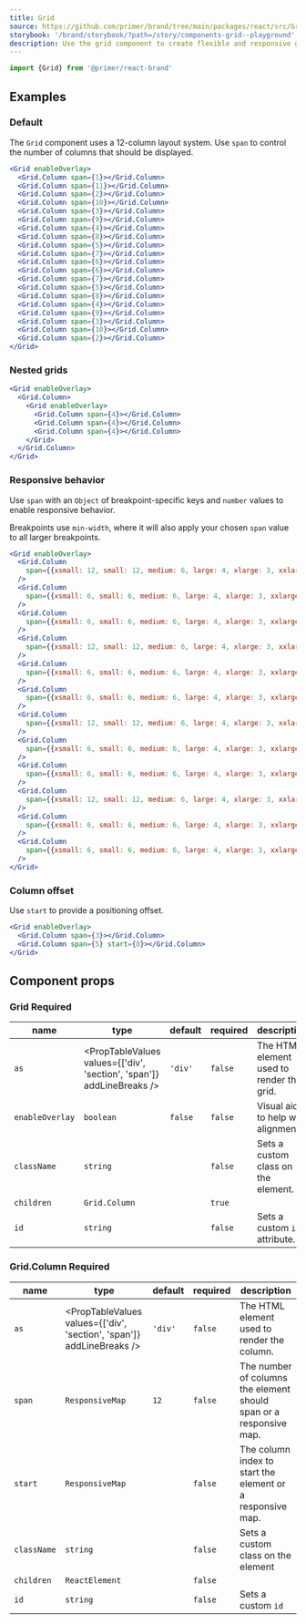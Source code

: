 ```yaml
---
title: Grid
source: https://github.com/primer/brand/tree/main/packages/react/src/Grid/Grid.tsx
storybook: '/brand/storybook/?path=/story/components-grid--playground'
description: Use the grid component to create flexible and responsive grid-based layouts.
---
```




```js
import {Grid} from '@primer/react-brand'
```

## Examples

### Default

The `Grid` component uses a 12-column layout system. Use `span` to control the number of columns that should be displayed.

```jsx live
<Grid enableOverlay>
  <Grid.Column span={1}></Grid.Column>
  <Grid.Column span={11}></Grid.Column>
  <Grid.Column span={2}></Grid.Column>
  <Grid.Column span={10}></Grid.Column>
  <Grid.Column span={3}></Grid.Column>
  <Grid.Column span={9}></Grid.Column>
  <Grid.Column span={4}></Grid.Column>
  <Grid.Column span={8}></Grid.Column>
  <Grid.Column span={5}></Grid.Column>
  <Grid.Column span={7}></Grid.Column>
  <Grid.Column span={6}></Grid.Column>
  <Grid.Column span={6}></Grid.Column>
  <Grid.Column span={7}></Grid.Column>
  <Grid.Column span={5}></Grid.Column>
  <Grid.Column span={8}></Grid.Column>
  <Grid.Column span={4}></Grid.Column>
  <Grid.Column span={9}></Grid.Column>
  <Grid.Column span={3}></Grid.Column>
  <Grid.Column span={10}></Grid.Column>
  <Grid.Column span={2}></Grid.Column>
</Grid>
```

### Nested grids

```jsx live
<Grid enableOverlay>
  <Grid.Column>
    <Grid enableOverlay>
      <Grid.Column span={4}></Grid.Column>
      <Grid.Column span={4}></Grid.Column>
      <Grid.Column span={4}></Grid.Column>
    </Grid>
  </Grid.Column>
</Grid>
```

### Responsive behavior

Use `span` with an `Object` of breakpoint-specific keys and `number` values to enable responsive behavior.

Breakpoints use `min-width`, where it will also apply your chosen `span` value to all larger breakpoints.

```jsx live
<Grid enableOverlay>
  <Grid.Column
    span={{xsmall: 12, small: 12, medium: 6, large: 4, xlarge: 3, xxlarge: 2}}
  />
  <Grid.Column
    span={{xsmall: 6, small: 6, medium: 6, large: 4, xlarge: 3, xxlarge: 2}}
  />
  <Grid.Column
    span={{xsmall: 6, small: 6, medium: 6, large: 4, xlarge: 3, xxlarge: 2}}
  />
  <Grid.Column
    span={{xsmall: 12, small: 12, medium: 6, large: 4, xlarge: 3, xxlarge: 2}}
  />
  <Grid.Column
    span={{xsmall: 6, small: 6, medium: 6, large: 4, xlarge: 3, xxlarge: 2}}
  />
  <Grid.Column
    span={{xsmall: 6, small: 6, medium: 6, large: 4, xlarge: 3, xxlarge: 2}}
  />
  <Grid.Column
    span={{xsmall: 12, small: 12, medium: 6, large: 4, xlarge: 3, xxlarge: 2}}
  />
  <Grid.Column
    span={{xsmall: 6, small: 6, medium: 6, large: 4, xlarge: 3, xxlarge: 2}}
  />
  <Grid.Column
    span={{xsmall: 6, small: 6, medium: 6, large: 4, xlarge: 3, xxlarge: 2}}
  />
  <Grid.Column
    span={{xsmall: 12, small: 12, medium: 6, large: 4, xlarge: 3, xxlarge: 2}}
  />
  <Grid.Column
    span={{xsmall: 6, small: 6, medium: 6, large: 4, xlarge: 3, xxlarge: 2}}
  />
  <Grid.Column
    span={{xsmall: 6, small: 6, medium: 6, large: 4, xlarge: 3, xxlarge: 2}}
  />
</Grid>
```

### Column offset

Use `start` to provide a positioning offset.

```jsx live
<Grid enableOverlay>
  <Grid.Column span={3}></Grid.Column>
  <Grid.Column span={5} start={8}></Grid.Column>
</Grid>
```

## Component props

### Grid <Label>Required</Label>

| name            | type                                                                  | default | required | description                               |
| --------------- | --------------------------------------------------------------------- | ------- | -------- | ----------------------------------------- |
| `as`            | <PropTableValues values={['div', 'section', 'span']} addLineBreaks /> | `'div'` | `false`  | The HTML element used to render the grid. |
| `enableOverlay` | `boolean`                                                             | `false` | `false`  | Visual aid to help with alignment.        |
| `className`     | `string`                                                              |         | `false`  | Sets a custom class on the element.       |
| `children`      | `Grid.Column`                                                         |         | `true`   |
| `id`            | `string`                                                              |         | `false`  | Sets a custom `id` attribute.             |

### Grid.Column <Label>Required</Label>

| name        | type                                                                                    | default | required | description                                                        |
| ----------- | --------------------------------------------------------------------------------------- | ------- | -------- | ------------------------------------------------------------------ |
| `as`        | <PropTableValues values={['div', 'section', 'span']} addLineBreaks />                   | `'div'` | `false`  | The HTML element used to render the column.                        |
| `span`      | <PropTableValues values={[1,2,3,4,5,6,7,8,9,10,11,12]} addLineBreaks /> `ResponsiveMap` | `12`    | `false`  | The number of columns the element should span or a responsive map. |
| `start`     | <PropTableValues values={[1,2,3,4,5,6,7,8,9,10,11,12]} addLineBreaks /> `ResponsiveMap` |         | `false`  | The column index to start the element or a responsive map.         |
| `className` | `string`                                                                                |         | `false`  | Sets a custom class on the element                                 |
| `children`  | `ReactElement`                                                                          |         | `false`  |
| `id`        | `string`                                                                                |         | `false`  | Sets a custom `id`                                                 |
